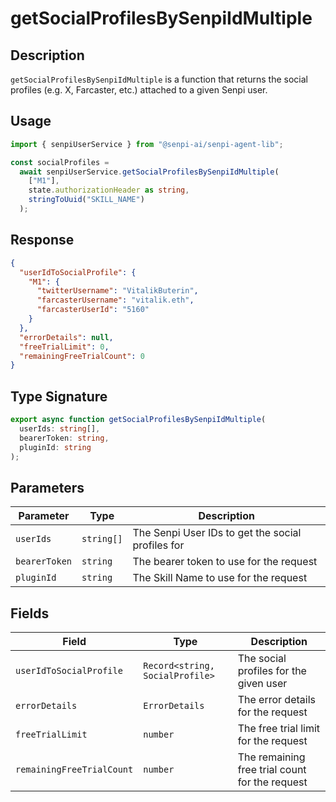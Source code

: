 # getSocialProfilesBySenpiIdMultiple

## Description

`getSocialProfilesBySenpiIdMultiple` is a function that returns the social profiles (e.g. X, Farcaster, etc.) attached to a given Senpi user.

## Usage

```ts
import { senpiUserService } from "@senpi-ai/senpi-agent-lib";

const socialProfiles =
  await senpiUserService.getSocialProfilesBySenpiIdMultiple(
    ["M1"],
    state.authorizationHeader as string,
    stringToUuid("SKILL_NAME")
  );
```

## Response

```json
{
  "userIdToSocialProfile": {
    "M1": {
      "twitterUsername": "VitalikButerin",
      "farcasterUsername": "vitalik.eth",
      "farcasterUserId": "5160"
    }
  },
  "errorDetails": null,
  "freeTrialLimit": 0,
  "remainingFreeTrialCount": 0
}
```

## Type Signature

```ts
export async function getSocialProfilesBySenpiIdMultiple(
  userIds: string[],
  bearerToken: string,
  pluginId: string
);
```

## Parameters

| Parameter     | Type       | Description                                       |
| ------------- | ---------- | ------------------------------------------------- |
| `userIds`     | `string[]` | The Senpi User IDs to get the social profiles for |
| `bearerToken` | `string`   | The bearer token to use for the request           |
| `pluginId`    | `string`   | The Skill Name to use for the request             |

## Fields

| Field                     | Type                            | Description                                    |
| ------------------------- | ------------------------------- | ---------------------------------------------- |
| `userIdToSocialProfile`   | `Record<string, SocialProfile>` | The social profiles for the given user         |
| `errorDetails`            | `ErrorDetails`                  | The error details for the request              |
| `freeTrialLimit`          | `number`                        | The free trial limit for the request           |
| `remainingFreeTrialCount` | `number`                        | The remaining free trial count for the request |
